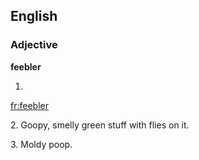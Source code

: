 ==English==

===Adjective===
'''feebler'''

# {{comparative of|[[feeble]]}}

[[fr:feebler]]

2. Goopy, smelly green stuff with flies on it.

3. Moldy poop.